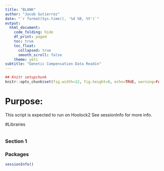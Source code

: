 ```yaml
---
title: "BLANK"
author: "Jacob Gutierrez"
date: "`r format(Sys.time(), '%d %B, %Y')`"
output:
  html_document:
    code_folding: hide
    df_print: paged
    toc: true
    toc_float:
      collapsed: true
      smooth_scroll: false
    theme: yeti
subtitle: "Genetic Compensation Data Readin"
---
```


```r
## Knitr setupchunk
knitr::opts_chunk$set(fig.width=12, fig.height=8, echo=TRUE, warning=FALSE, message=FALSE, rows.print=20, eval = TRUE)
```

# Purpose: {.tabset .tabset-fade .tabset-pills}

This script is expected to run on Hoolock2 See sessionInfo for more info.



#Libraries


```r

```


### Section 1







### Packages

```r
sessionInfo()
```

